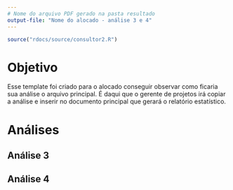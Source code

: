 ```yaml
---
# Nome do arquivo PDF gerado na pasta resultado
output-file: "Nome do alocado - análise 3 e 4"
---
```


```r
source("rdocs/source/consultor2.R")
```

# Objetivo

Esse template foi criado para o alocado conseguir observar como ficaria sua análise o arquivo principal. É daqui que o gerente de projetos irá copiar a análise e inserir no documento principal que gerará o relatório estatístico.

# Análises

## Análise 3

## Análise 4